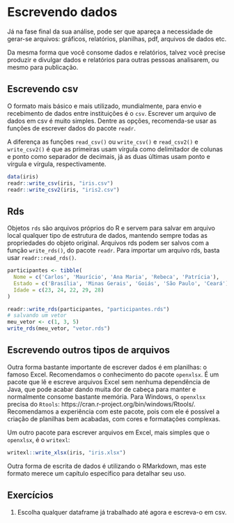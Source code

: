 
# Escrevendo dados

Já na fase final da sua análise, pode ser que apareça a necessidade de gerar-se arquivos: gráficos, relatórios, planilhas, pdf, arquivos de dados etc.

Da mesma forma que você consome dados e relatórios, talvez você precise produzir e divulgar dados e relatórios para outras pessoas analisarem, ou mesmo para publicação.

## Escrevendo csv

O formato mais básico e mais utilizado, mundialmente, para envio e recebimento de dados entre instituições é o `csv`. Escrever um arquivo de dados em csv é muito simples. Dentre as opções, recomenda-se usar as funções de escrever dados do pacote `readr`.

A diferença as funções `read_csv()` ou `write_csv()` e `read_csv2()` e `write_csv2()` é que as primeiras usam vírgula como delimitador de colunas e ponto como separador de decimais, já as duas últimas usam ponto e vírgula e vírgula, respectivamente.

```r
data(iris)
readr::write_csv(iris, "iris.csv")
readr::write_csv2(iris, "iris2.csv")
```

## Rds

Objetos `rds` são arquivos próprios do R e servem para salvar em arquivo local qualquer tipo de estrutura de dados, mantendo sempre todas as propriedades do objeto original. Arquivos rds podem ser salvos com a função `write_rds()`, do pacote `readr`. Para importar um arquivo rds, basta usar `readr::read_rds()`.

```r
participantes <- tibble(
  Nome = c('Carlos', 'Maurício', 'Ana Maria', 'Rebeca', 'Patrícia'),
  Estado = c('Brasília', 'Minas Gerais', 'Goiás', 'São Paulo', 'Ceará'),
  Idade = c(23, 24, 22, 29, 28)
)

readr::write_rds(participantes, "participantes.rds")
# salvando um vetor
meu_vetor <- c(1, 3, 5)
write_rds(meu_vetor, "vetor.rds")
```

## Escrevendo outros tipos de arquivos

Outra forma bastante importante de escrever dados é em planilhas: o famoso Excel. Recomendamos o conhecimento do pacote `openxlsx`. É um pacote que lê e escreve arquivos Excel sem nenhuma dependência de Java, que pode acabar dando muita dor de cabeça para manter e normalmente consome bastante memória. Para Windows, o `openxlsx` precisa do `Rtools`: https://cran.r-project.org/bin/windows/Rtools/. Recomendamos a experiência com este pacote, pois com ele é possível a criação de planilhas bem acabadas, com cores e formatações complexas.

Um outro pacote para escrever arquivos em Excel, mais simples que o `openxlsx`, é o `writexl`:

```r
writexl::write_xlsx(iris, "iris.xlsx")
```

Outra forma de escrita de dados é utilizando o RMarkdown, mas este formato merece um capítulo específico para detalhar seu uso.

## Exercícios

1. Escolha qualquer dataframe já trabalhado até agora e escreva-o em csv.



